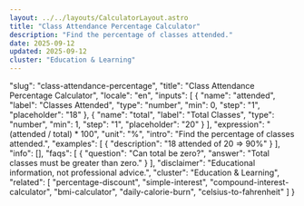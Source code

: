 ```yaml
---
layout: ../../layouts/CalculatorLayout.astro
title: "Class Attendance Percentage Calculator"
description: "Find the percentage of classes attended."
date: 2025-09-12
updated: 2025-09-12
cluster: "Education & Learning"
---
```


  "slug": "class-attendance-percentage",
  "title": "Class Attendance Percentage Calculator",
  "locale": "en",
  "inputs": [
    {
      "name": "attended",
      "label": "Classes Attended",
      "type": "number",
      "min": 0,
      "step": "1",
      "placeholder": "18"
    },
    {
      "name": "total",
      "label": "Total Classes",
      "type": "number",
      "min": 1,
      "step": "1",
      "placeholder": "20"
    }
  ],
  "expression": "(attended / total) * 100",
  "unit": "%",
  "intro": "Find the percentage of classes attended.",
  "examples": [
    {
      "description": "18 attended of 20 ⇒ 90%"
    }
  ],
  "info": [],
  "faqs": [
    {
      "question": "Can total be zero?",
      "answer": "Total classes must be greater than zero."
    }
  ],
  "disclaimer": "Educational information, not professional advice.",
  "cluster": "Education & Learning",
  "related": [
    "percentage-discount",
    "simple-interest",
    "compound-interest-calculator",
    "bmi-calculator",
    "daily-calorie-burn",
    "celsius-to-fahrenheit"
  ]
}

<Calculator schema={schema} />
